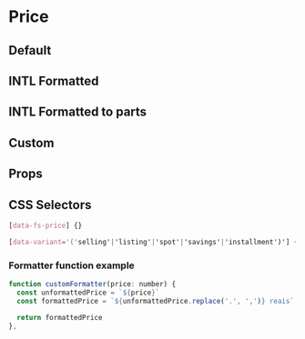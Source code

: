 
# Price

## Default

<Canvas>
  <Story id="atoms-price--default" />
</Canvas>

## INTL Formatted

<Canvas>
  <Story id="atoms-price--intl-formatted" />
</Canvas>

## INTL Formatted to parts

<Canvas>
  <Story id="atoms-price--intl-formatted-to-parts" />
</Canvas>

## Custom

<Canvas>
  <Story id="atoms-price--custom" />
</Canvas>

## Props

<ArgsTable of={Price} />

## CSS Selectors

```css
[data-fs-price] {}

[data-variant='('selling'|'listing'|'spot'|'savings'|'installment')'] {}
```

### Formatter function example

```jsx
function customFormatter(price: number) {
  const unformattedPrice = `${price}`
  const formattedPrice = `${unformattedPrice.replace('.', ',')} reais`

  return formattedPrice
},
```
